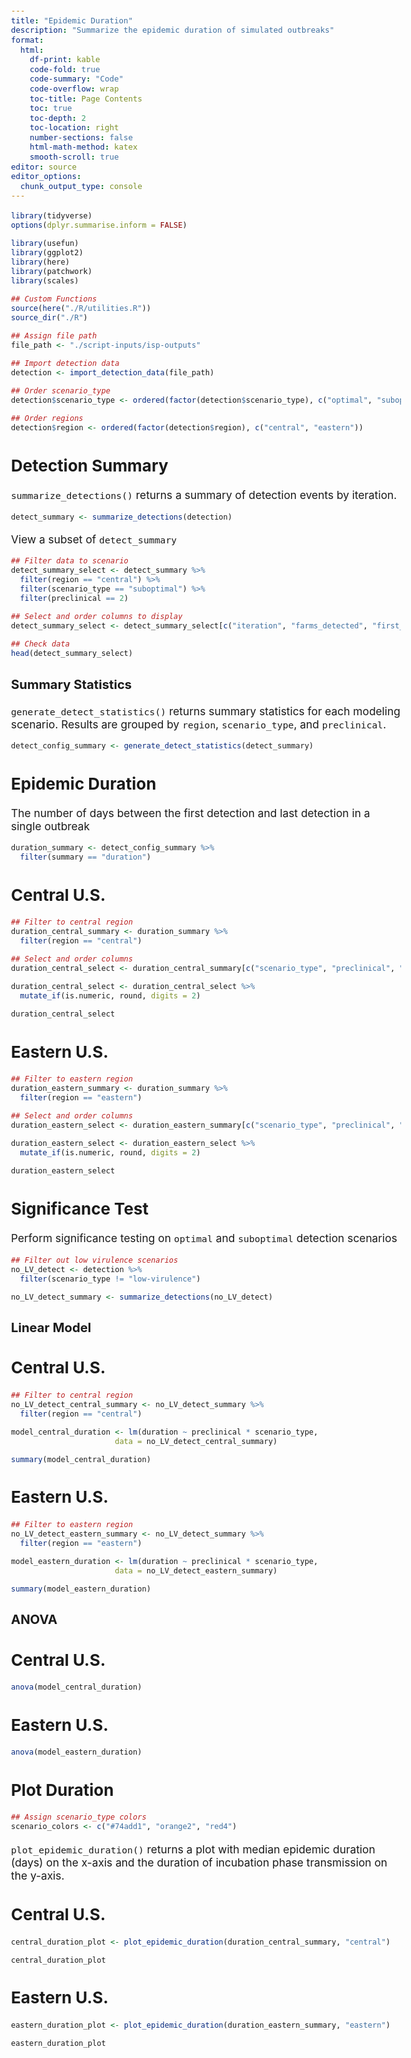 ```yaml
---
title: "Epidemic Duration"
description: "Summarize the epidemic duration of simulated outbreaks"
format:
  html: 
    df-print: kable
    code-fold: true
    code-summary: "Code"
    code-overflow: wrap
    toc-title: Page Contents
    toc: true
    toc-depth: 2
    toc-location: right
    number-sections: false
    html-math-method: katex
    smooth-scroll: true
editor: source
editor_options: 
  chunk_output_type: console
---
```

```{=html}
<style type="text/css">

body, td {
   font-size: 13pt;
}
code.r{
  font-size: 9pt;
}
pre {
  font-size: 11pt
}
</style>
```

```r
library(tidyverse)
options(dplyr.summarise.inform = FALSE)

library(usefun)
library(ggplot2)
library(here)
library(patchwork)
library(scales)

## Custom Functions
source(here("./R/utilities.R"))
source_dir("./R")

## Assign file path 
file_path <- "./script-inputs/isp-outputs"

## Import detection data
detection <- import_detection_data(file_path)

## Order scenario_type
detection$scenario_type <- ordered(factor(detection$scenario_type), c("optimal", "suboptimal", "low-virulence"))

## Order regions
detection$region <- ordered(factor(detection$region), c("central", "eastern"))
```

## Detection Summary
`summarize_detections()` returns a summary of detection events by iteration.
```r
detect_summary <- summarize_detections(detection)
```

View a subset of `detect_summary`
```r
## Filter data to scenario
detect_summary_select <- detect_summary %>%
  filter(region == "central") %>%
  filter(scenario_type == "suboptimal") %>%
  filter(preclinical == 2)

## Select and order columns to display
detect_summary_select <- detect_summary_select[c("iteration", "farms_detected", "first_detect", "last_detect", "duration")]

## Check data
head(detect_summary_select)
```

### Summary Statistics
`generate_detect_statistics()` returns summary statistics for each modeling scenario. Results are grouped by `region`, `scenario_type`, and `preclinical`.
```r
detect_config_summary <- generate_detect_statistics(detect_summary)
```

## Epidemic Duration
The number of days between the first detection and last detection in a single outbreak
```r
duration_summary <- detect_config_summary %>%         
  filter(summary == "duration")
```

::: panel-tabset
## Central U.S.
```r
## Filter to central region
duration_central_summary <- duration_summary %>%
  filter(region == "central")

## Select and order columns
duration_central_select <- duration_central_summary[c("scenario_type", "preclinical", "mean", "q05", "q25", "q50", "q75", "q95")]

duration_central_select <- duration_central_select %>%
  mutate_if(is.numeric, round, digits = 2)

duration_central_select
```

## Eastern U.S.
```r
## Filter to eastern region
duration_eastern_summary <- duration_summary %>%
  filter(region == "eastern")

## Select and order columns
duration_eastern_select <- duration_eastern_summary[c("scenario_type", "preclinical", "mean", "q05", "q25", "q50", "q75", "q95")]

duration_eastern_select <- duration_eastern_select %>%
  mutate_if(is.numeric, round, digits = 2)

duration_eastern_select
```

:::

## Significance Test
Perform significance testing on `optimal` and `suboptimal` detection scenarios
```r
## Filter out low virulence scenarios
no_LV_detect <- detection %>%
  filter(scenario_type != "low-virulence")

no_LV_detect_summary <- summarize_detections(no_LV_detect)
```

### Linear Model

::: panel-tabset
## Central U.S.
```r
## Filter to central region
no_LV_detect_central_summary <- no_LV_detect_summary %>%
  filter(region == "central")

model_central_duration <- lm(duration ~ preclinical * scenario_type, 
                       data = no_LV_detect_central_summary)

summary(model_central_duration)
```

## Eastern U.S.
```r
## Filter to eastern region
no_LV_detect_eastern_summary <- no_LV_detect_summary %>%
  filter(region == "eastern")

model_eastern_duration <- lm(duration ~ preclinical * scenario_type, 
                       data = no_LV_detect_eastern_summary)

summary(model_eastern_duration)
```

:::

### ANOVA

::: panel-tabset
## Central U.S.
```r
anova(model_central_duration)
```

## Eastern U.S.
```r
anova(model_eastern_duration)
```

:::

## Plot Duration
```r
## Assign scenario_type colors
scenario_colors <- c("#74add1", "orange2", "red4") 
```

`plot_epidemic_duration()` returns a plot with median epidemic duration (days) on the x-axis and the duration of incubation phase transmission on the y-axis.

::: panel-tabset
## Central U.S.
```r
central_duration_plot <- plot_epidemic_duration(duration_central_summary, "central")

central_duration_plot
```

## Eastern U.S.
```r
eastern_duration_plot <- plot_epidemic_duration(duration_eastern_summary, "eastern")

eastern_duration_plot
```

:::
